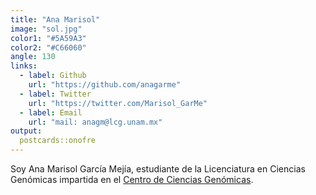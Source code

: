 ```yaml
---
title: "Ana Marisol"
image: "sol.jpg"
color1: "#5A59A3"
color2: "#C66060"
angle: 130
links:
  - label: Github
    url: "https://github.com/anagarme"
  - label: Twitter
    url: "https://twitter.com/Marisol_GarMe"
  - label: Email
    url: "mail: anagm@lcg.unam.mx"
output:
  postcards::onofre
---
```

 Soy Ana Marisol García Mejía, estudiante de la Licenciatura en Ciencias Genómicas impartida en el [Centro de Ciencias Genómicas](https://www.ccg.unam.mx/). 

